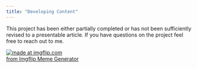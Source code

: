 ```yaml
---
title: "Developing Content"
---
```


This project has been either partially completed or has not been sufficiently 
revised to a presentable article. If you have questions on the project feel 
free to reach out to me.

<a href="https://imgflip.com/i/4qkh5d"><img src="https://i.imgflip.com/4qkh5d.jpg" title="made at imgflip.com"/></a><div><a href="https://imgflip.com/memegenerator">from Imgflip Meme Generator</a></div>